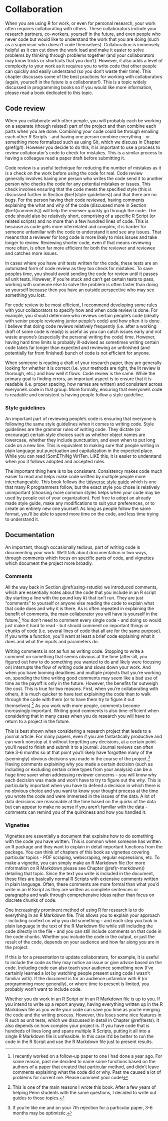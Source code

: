 # Collaboration

When you are using R for work, or even for personal research, your work often requires collaborating with others. These collaborators include your research partners, co-workers, yourself in the future, and even people who never code but would like to understand the work that you are doing (such as a supervisor who doesn't code themselves). Collaboration is immensely helpful as it can cut down the work load and make it easier to solve problems by thinking through problems together (and your collaborators may know tricks or shortcuts that you don't). However, it also adds a level of complexity to your work as it requires you to write code that other people can quickly and easily understand (so you don't waste their time). This chapter discusses some of the best practices for working with collaborators (again, yourself in the future is a collaborator!). This is a topic widely discussed in programming books so if you would like more information, please read a book dedicated to this topic.

## Code review

When you collaborate with other people, you will probably each be working on a separate (though related) part of the project and then combine each parts when you are done. Combining your code could be through emailing each other R Scripts - and having one person combine everything - or something more formalized such as using Git, which we discuss in Chapter \@ref(git). However you decide to do this, it is important to use a process to review collaborator's code to check for mistakes. This is a similar process to having a colleague read a paper draft before submitting it. 

Code review is a useful technique for reducing the number of mistakes as it is a check on the work before using the code for real. Code review generally involves having one person who writes the code send it to another person who checks the code for any potential mistakes or issues. This check involves ensuring that the code meets the specified style (this is discussed further in Section \@ref(style-guidelines)) and that there are no bugs. For the person having their code reviewed, having comments explaining the what and why of the code (discussed more in Section \@ref(comments)) will help the reviewer quickly go through the code. The code should also be relatively short, comprising of a specific R Script (or related scripts) and no more than a few hundred lines of code. This is because as code gets more interrelated and complex, it is harder for someone unfamiliar with the code to understand it and see any issues. That means that a reviewer for long code is more likely to miss issues and take longer to review. Reviewing shorter code, even if that means reviewing more often, is often far more efficient for both the reviewer and reviewee and catches more issues.  

In cases where you have unit tests written for the code, these tests are an automated form of code review as they too check for mistakes. To save peoples time, you should avoid sending the code for review until it passes all unit tests. However, if you're stuck and can't get certain tests to pass, working with someone else to solve the problem is often faster than doing so yourself because then you have an outside perspective who may see something you lost. 

For code review to be most efficient, I recommend developing some rules with your collaborators to specify how and when code review is done. For example, you should determine who reviews certain people's code (ideally with senior people reviewing junior people's code) and how often it is done. I believe that doing code reviews relatively frequently (i.e. after a working draft of some code is ready) is useful as you can catch issues early and not waste anyone's (especially the personal writing the code) time. However, having hard time limits is probably ill-advised as sometimes writing certain code takes far longer than expected and reviewing an unfinished (and potentially far from finished) bunch of code is not efficient for anyone. 

When someone is reading a draft of your research paper, they are generally looking for whether it is correct (i.e. your methods are right, the lit review is thorough, etc.) and how well it flows. Code review is the same. While the primary goal is finding errors, an important aspect is to ensure that it is readable (i.e. proper spacing, how names are written) and consistent across everyone's code in that group. More formally, ensuring that everyone's code is readable and consistent is having people follow a style guideline. 

### Style guidelines

An important part of reviewing people's code is ensuring that everyone is following the same style guidelines when it comes to writing code. Style guidelines are the grammar rules of writing code. They dictate (or encourage) certain style choices such as whether object names are lowercase, whether they include punctuation, and even when to put long code on a new line. This is equivalent to making sure that people writing in plain language put punctuation and capitalization in the expected place. While you can read !SomEThiNg WrITen. LiKE thIs, it is easier to understand when you it follows adopted and accepted rules. 

The important thing here is to be consistent. Consistency makes code much easier to read and helps make code written by multiple people more interchangeable. This book follows the [tidyverse style guide](https://style.tidyverse.org/) which is one that many R programmers follow, but the exact style you chose is relatively unimportant (choosing more common styles helps when your code may be used by people out of your organization). Feel free to adopt an already made style guide, make any modifications to suit your preferences, or to create an entirely new one yourself. As long as people follow the same format, you'll be able to spend more time on the code, and less time trying to understand it.

## Documentation

An important, though occasionally tedious, part of writing code is documenting your work. We'll talk about documentation in two ways, through comments which focus on specific parts of code, and vignettes which document the project more broadly.

### Comments

All the way back in Section \@ref(using-rstudio) we introduced comments, which are essentially notes about the code that you include in an R script (by starting a line with the pound key #) that isn't run. They are just "comments" to yourself or anyone else reading the code to explain what that code does and why it is there. As is often repeated in explaining the benefit of comments, the main collaborator you will have is yourself in the future.^[I recently worked on a follow-up paper to one I had done a year ago. For some reason, past me decided to name some functions based on the authors of a paper that created that particular method, and didn't leave comments explaining what the code did or why. Past me caused a lot of problems for current me. Please comment your code!] You don't need to comment every single code - and doing so would just make it hard to read - but should comment on important things or chunks of code (i.e. several lines of code that all are for the same purpose). If you write a function, you'll want at least a brief code explaining what it does and what the inputs and parameters do.

Writing comments is not as fun as writing code. Stopping to write a comment on something that seems obvious at the time (after-all, you figured out how to do something you wanted to do and likely were focusing on) interrupts the flow of writing code and slows down your work. And when you have looming deadlines and multiple projects that you're working on, spending the time writing good comments may seem like a bad use of time as the payoff is only in the future. However, the benefits far outweigh the cost. This is true for two reasons. First, when you're collaborating with others, it is much quicker to have text explaining the code than to walk through the code with them (or to have them try to figure it out themselves).^[This is one of the main reasons I wrote this book. After a few years of helping Penn students with the same questions, I decided to write out guides to those topics.] As you work with more people, comments become increasingly important. Writing good comments is also time-efficient when considering that in many cases when you do research you will have to return to a project in the future. 

This is best shown when considering a research project that leads to a journal article.  For many papers, even if you are fantastically productive and can work nonstop at it without forgetting any decisions, at a certain point you'll need to finish and submit it to a journal. Journal reviews can often take 3-6 months so at that point you'll likely have forgotten many of the (seemingly) obvious decisions you made in the course of the project.^[If you're like me and on your 7th rejection for a particular paper, 3-6 months may be optimistic.] Having comments explaining why you made a certain decision (such as including or excluding certain crime types from your analysis) can be a huge time saver when addressing reviewer concerns - you will know why each decision was made and won't have to try to figure out the *why*. This is particularly important when you have to defend a decision in which there is no obvious choice and you want to know your thought process at the time you wrote the code and were immersed in the issues of the data. A lot of data decisions are reasonable at the time based on the quirks of the data but can appear to make no sense if you aren't familiar with the data - comments can remind you of the quirkiness and how you handled it. 

### Vignettes

Vignettes are essentially a document that explains how to do something with the code you have written. This is common when someone has written an R package and they want to explain in detail important functions from the package. You can think of chapters of this book as vignettes covering particular topics - PDF scraping, webscraping, regular expressions, etc. To make a vignette, you can simply make an R Markdown file (for more information on R Markdown please see Chapter \@ref(r-markdown)) detailing that topic. Since the text you write is included in the document, these files are basically normal R Scripts with extensive comments written in plain language. Often, these comments are more formal than what you'd write in an R Script as they are written as complete sentences or paragraphs and walk through comprehensive ideas rather than focus on discrete chunks of code.

One increasingly prominent method of using R for research is to do everything in an R Markdown file. This allows you to explain your approach - including context on why you did something - and each step you took in plain language in the text of the R Markdown file while still including the code directly in the file - and you can still include comments on that code in the code chunks. Whether you include the code in the output, or just the result of the code, depends on your audience and how far along you are in the project. 

If this is for a presentation to update collaborators, for example, it is useful to include the code as they may notice an issue or give advice based on the code. Including code can also teach your audience something new (I've certainly learned a lot by watching people present using code I wasn't familiar with). If the document is for an audience unfamiliar with R (or programming more generally), or where time to present is limited, you probably won't want to include code.

Whether you do work in an R Script or in an R Markdown file is up to you. If you intend to write up a report anyway, having everything written up in the R Markdown file as you write your code can save you time as you're merging the code and the writing process. However, this loses some nice features in R such as unit tests, which we discussed in detail in Chapter \@ref(tests). It also depends on how complex your project is. If you have code that is hundreds of lines long and spans multiple R Scripts, putting it all into a single R Markdown file is unfeasible. In this case it'd be better to run the code in the R Script and use the R Markdown file just to present results. 

